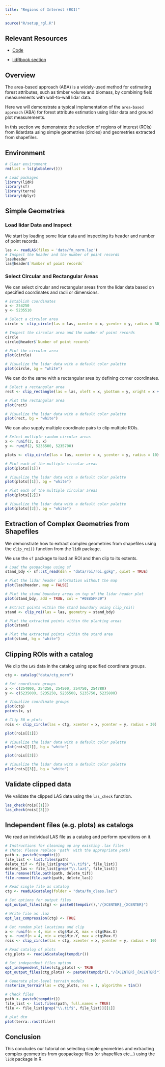 ```yaml
---
title: "Regions of Interest (ROI)"
---
```


```r
source("R/setup_rgl.R")
```

## Relevant Resources

-   [Code](https://github.com/liamirwin/SL25_lidRtutorial/blob/main/R/06_roi.R)

-   [lidRbook section](https://r-lidar.github.io/lidRbook/modelling.html)

## Overview

The area-based approach (ABA) is a widely-used method for estimating forest attributes, such as timber volume and biomass, by combining field measurements with wall-to-wall lidar data.

Here we will demonstrate a typical implementation of the `area-based approach` (ABA) for forest attribute estimation using lidar data and ground plot measurements.

In this section we demonstrate the selection of regions of interest (ROIs) from lidardata using simple geometries (circles) and geometries extracted from shapefiles.

## Environment

```r
# Clear environment
rm(list = ls(globalenv()))

# Load packages
library(lidR)
library(sf)
library(terra)
library(dplyr)
```

## Simple Geometries

### Load lidar Data and Inspect

We start by loading some lidar data and inspecting its header and number of point records.

```r
las <- readLAS(files = 'data/fm_norm.laz')
# Inspect the header and the number of point records
las@header
las@header$`Number of point records`
```

### Select Circular and Rectangular Areas

We can select circular and rectangular areas from the lidar data based on specified coordinates and radii or dimensions.

```r
# Establish coordinates
x <- 254250
y <- 5235510

# Select a circular area
circle <- clip_circle(las = las, xcenter = x, ycenter = y, radius = 30)

# Inspect the circular area and the number of point records
circle
circle@header$`Number of point records`
```

``` r
# Plot the circular area
plot(circle)
```

```r
# Visualize the lidar data with a default color palette
plot(circle, bg = "white")
```

We can do the same with a rectangular area by defining corner coordinates.

```r
# Select a rectangular area
rect <- clip_rectangle(las = las, xleft = x, ybottom = y, xright = x + 40, ytop = y + 30)
```

``` r
# Plot the rectangular area
plot(rect)
```

```r
# Visualize the lidar data with a default color palette
plot(rect, bg = "white")
```

We can also supply multiple coordinate pairs to clip multiple ROIs.

```r
# Select multiple random circular areas
x <- runif(2, x, x)
y <- runif(2, 5235500, 5235700)

plots <- clip_circle(las = las, xcenter = x, ycenter = y, radius = 10)
```

``` r
# Plot each of the multiple circular areas
plot(plots[[1]])
```

```r
# Visualize the lidar data with a default color palette
plot(plots[[1]], bg = "white")
```

``` r
# Plot each of the multiple circular areas
plot(plots[[2]])
```

```r
# Visualize the lidar data with a default color palette
plot(plots[[2]], bg = "white")
```

## Extraction of Complex Geometries from Shapefiles

We demonstrate how to extract complex geometries from shapefiles using the `clip_roi()` function from the `lidR` package.

We use the `sf` package to load an ROI and then clip to its extents.

```r
# Load the geopackage using sf
stand_bdy <- sf::st_read(dsn = "data/roi/roi.gpkg", quiet = TRUE)

# Plot the lidar header information without the map
plot(las@header, map = FALSE)

# Plot the stand boundary areas on top of the lidar header plot
plot(stand_bdy, add = TRUE, col = "#08B5FF39")

# Extract points within the stand boundary using clip_roi()
stand <- clip_roi(las = las, geometry = stand_bdy)
```

``` r
# Plot the extracted points within the planting areas
plot(stand)
```

```r
# Plot the extracted points within the stand area
plot(stand, bg = "white")
```

## Clipping ROIs with a catalog

We clip the `LAS` data in the catalog using specified coordinate groups.

```r

ctg <- catalog("data/ctg_norm")

# Set coordinate groups
x <- c(254000, 254250, 254500, 254750, 254780)
y <- c(5235000, 5235250, 5235500, 5235750, 5235800)

# Visualize coordinate groups
plot(ctg)
points(x, y)

# Clip 30 m plots
rois <- clip_circle(las = ctg, xcenter = x, ycenter = y, radius = 30)
```

``` r
plot(rois[[1]])
```

```r
# Visualize the lidar data with a default color palette
plot(rois[[1]], bg = "white")
```

``` r
plot(rois[[3]])
```

```r
# Visualize the lidar data with a default color palette
plot(rois[[3]], bg = "white")
```

## Validate clipped data

We validate the clipped LAS data using the `las_check` function.

```r
las_check(rois[[1]])
las_check(rois[[3]])
```

## Independent files (e.g. plots) as catalogs

We read an individual LAS file as a catalog and perform operations on it.

```r
# Instructions for cleaning up any existing .lax files
# (Note: Please replace 'path' with the appropriate path)
path <- paste0(tempdir())
file_list <- list.files(path)
delete_tif <- file_list[grep("\\.tif$", file_list)]
delete_las <- file_list[grep("\\.laz$", file_list)]
file.remove(file.path(path, delete_tif))
file.remove(file.path(path, delete_las))
```

```r
# Read single file as catalog
ctg <- readLAScatalog(folder = "data/fm_class.laz")

# Set options for output files
opt_output_files(ctg) <- paste0(tempdir(),"/{XCENTER}_{XCENTER}")

# Write file as .laz
opt_laz_compression(ctg) <- TRUE

# Get random plot locations and clip
x <- runif(n = 4, min = ctg$Min.X, max = ctg$Max.X)
y <- runif(n = 4, min = ctg$Min.Y, max = ctg$Max.Y)
rois <- clip_circle(las = ctg, xcenter = x, ycenter = y, radius = 10)
```

```r
# Read catalog of plots
ctg_plots <- readLAScatalog(tempdir())

# Set independent files option
opt_independent_files(ctg_plots) <- TRUE
opt_output_files(ctg_plots) <- paste0(tempdir(),"/{XCENTER}_{XCENTER}")

# Generate plot-level terrain models
rasterize_terrain(las = ctg_plots, res = 1, algorithm = tin())
```

```r
# Check files
path <- paste0(tempdir())
file_list <- list.files(path, full.names = TRUE)
file <- file_list[grep("\\.tif$", file_list)][[1]]

# plot dtm
plot(terra::rast(file))
```

## Conclusion

This concludes our tutorial on selecting simple geometries and extracting complex geometries from geopackage files (or shapefiles etc...) using the `lidR` package in R.
